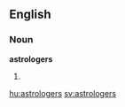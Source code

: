 ==English==

===Noun===
'''astrologers'''

# {{plural of|[[astrologer]]}}

[[hu:astrologers]]
[[sv:astrologers]]